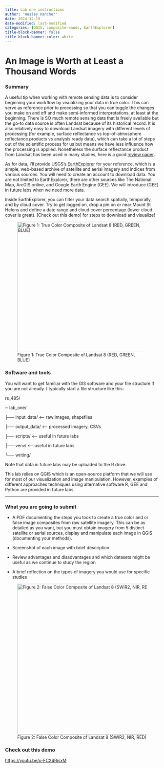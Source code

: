 ```yaml
---
title: Lab one instructions
author: 'Wesley Rancher'
date: 2024-12-19
date-modified: last-modified
categories: [QGIS, composite-bands, EarthExplorer]
title-block-banner: false
title-block-banner-color: white
---
```


# **An Image is Worth at Least a Thousand Words**

### **Summary**

A useful tip when working with remote sensing data is to consider beginning your workflow by visualizing your data in true color. This can serve as reference prior to processing so that you can toggle the changes you make on and off and make semi-informed interpretations, at least at the beginning. There is SO much remote sensing data that is freely available but the go-to data source is often Landsat because of its historical record. It is also relatively easy to download Landsat imagery with different levels of processing (for example, surface reflectance vs top-of-atmosphere reflectance products vs analysis ready data), which can take a lot of steps out of the scientific process for us but means we have less influence how the processing is applied. Nonetheless the surface reflectance product from Landsat has been used in many studies, here is a good [review paper](https://www.sciencedirect.com/science/article/pii/S0034425722003054).

As for data, I’ll provide USGS’s [EarthExplorer](https://earthexplorer.usgs.gov/) for your reference, which is a simple, web-based archive of satellite and aerial imagery and indices from various sources. You will need to create an account to download data. You are not limited to EarthExplorer, there are other sources like The National Map, ArcGIS online, and Google Earth Engine (GEE). We will introduce (GEE) in future labs when we need more data.

Inside EarthExplorer, you can filter your data search spatially, temporally, and by cloud cover. Try to get logged on, drop a pin on or near Mount St Helens and define a date range and cloud cover percentage (lower cloud cover is great). \[Check out this demo\] for steps to download and visualize!

![Figure 1: True Color Composite of Landsat 8 (RED, GREEN, BLUE)](tcc-ss.jpeg){fig-align="center" width="426"}

### **Software and tools**

You will want to get familiar with the GIS software and your file structure if you are not already. I typically start a file structure like this:

rs_485/

─ lab_one/

├── input_data/ \<– raw images, shapefiles

├── output_data/ \<– processed imagery, CSVs

├── scripts/ \<– useful in future labs

├── venv/ \<– useful in future labs

└── writing/

Note that data in future labs may be uploaded to the R drive.

This lab relies on QGIS which is an open-source platform that we will use for most of our visualization and image manipulation. However, examples of different approaches techniques using alternative software R, GEE and Python are provided in future labs.

------------------------------------------------------------------------

### **What you are going to submit**

-   A PDF documenting the steps you took to create a true color and or false image composites from raw satellite imagery. This can be as detailed as you want, but you must obtain imagery from 5 distinct satellite or aerial sources, display and manipulate each image in QGIS (documenting your methods).

-   Screenshot of each image with brief description

-   Review advantages and disadvantages and which datasets might be useful as we continue to study the region

-   A brief reflection on the types of imagery you would use for specific studies

![Figure 2: False Color Composite of Landsat 8 (SWIR2, NIR, RED)](fcc-ss.jpeg){fig-align="center" width="493"}

### **Check out this demo**

<https://youtu.be/u-FCX4RjsxM>